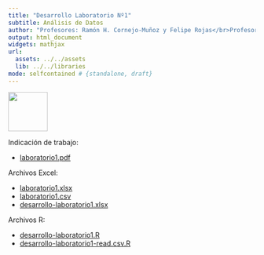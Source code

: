 ```yaml
---
title: "Desarrollo Laboratorio Nº1"
subtitle: Análisis de Datos
author: "Profesores: Ramón H. Cornejo-Muñoz y Felipe Rojas</br>Profesor Ayudante de Laboratorio: Mauricio Vargas</br>Ayudantes: Franco Mansilla y Mauricio Díaz</br></br>Universidad Nacional Andrés Bello"
output: html_document
widgets: mathjax
url:
  assets: ../../assets
  lib: ../../libraries
mode: selfcontained # {standalone, draft}
---
```


<a href='http://creativecommons.org/licenses/by-nc-sa/3.0/'>
    <img width = '80px' src = 'http://mirrors.creativecommons.org/presskit/buttons/88x31/png/by-nc-sa.png'>
</a>
    
Indicación de trabajo:

* <a href="http://pachamaltese.github.io/analisis-de-datos-unab/laboratorios/laboratorio1/laboratorio1.pdf">laboratorio1.pdf</a>

Archivos Excel:

* <a href="http://pachamaltese.github.io/analisis-de-datos-unab/laboratorios/laboratorio1/laboratorio1.xlsx">laboratorio1.xlsx</a>
* <a href="http://pachamaltese.github.io/analisis-de-datos-unab/laboratorios/laboratorio1/laboratorio1.csv">laboratorio1.csv</a>
* <a href="http://pachamaltese.github.io/analisis-de-datos-unab/laboratorios/laboratorio1/desarrollo-laboratorio1.xlsx">desarrollo-laboratorio1.xlsx</a>

Archivos R:

* <a href="http://pachamaltese.github.io/analisis-de-datos-unab/laboratorios/laboratorio1/desarrollo-laboratorio1.R">desarrollo-laboratorio1.R</a>
* <a href="http://pachamaltese.github.io/analisis-de-datos-unab/laboratorios/laboratorio1/desarrollo-laboratorio1-read.csv.R">desarrollo-laboratorio1-read.csv.R</a>
